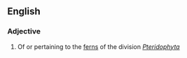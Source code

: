 ==English==

===Adjective===
{{en-adj|-}}

# Of or pertaining to the [[fern]]s of the division ''[[Pteridophyta]]''